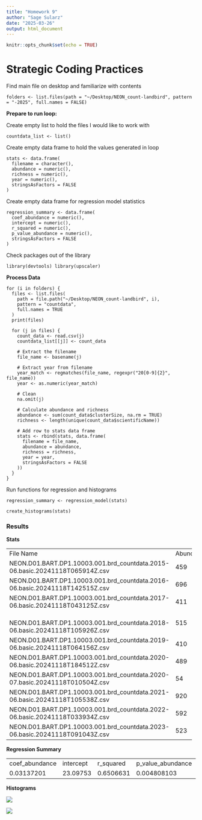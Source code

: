 ```yaml
---
title: "Homework 9"
author: "Sage Sularz"
date: "2025-03-26"
output: html_document
---
```


```r
knitr::opts_chunk$set(echo = TRUE)
```

# Strategic Coding Practices

Find main file on desktop and familiarize with contents

`folders <- list.files(path = "~/Desktop/NEON_count-landbird", pattern = "-2025", full.names = FALSE)`

**Prepare to run loop:**

Create empty list to hold the files I would like to work with

`countdata_list <- list()`

Create empty data frame to hold the values generated in loop

```         
stats <- data.frame(
  filename = character(),
  abundance = numeric(),
  richness = numeric(),
  year = numeric(),
  stringsAsFactors = FALSE
)
```

Create empty data frame for regression model statistics

```         
regression_summary <- data.frame(
  coef_abundance = numeric(),
  intercept = numeric(),
  r_squared = numeric(),
  p_value_abundance = numeric(),
  stringsAsFactors = FALSE
)
```

Check packages out of the library

`library(devtools) library(upscaler)`

**Process Data**

```         
for (i in folders) {
  files <- list.files(
    path = file.path("~/Desktop/NEON_count-landbird", i),
    pattern = "countdata",
    full.names = TRUE
  )
  print(files)

  for (j in files) {
    count_data <- read.csv(j)
    countdata_list[[j]] <- count_data

    # Extract the filename
    file_name <- basename(j)

    # Extract year from filename
    year_match <- regmatches(file_name, regexpr("20[0-9]{2}", file_name))
    year <- as.numeric(year_match)

    # Clean
    na.omit(j)

    # Calculate abundance and richness
    abundance <- sum(count_data$clusterSize, na.rm = TRUE)
    richness <- length(unique(count_data$scientificName))

    # Add row to stats data frame
    stats <- rbind(stats, data.frame(
      filename = file_name,
      abundance = abundance,
      richness = richness,
      year = year,
      stringsAsFactors = FALSE
    ))
  }
}
```

Run functions for regression and histograms

`regression_summary <- regression_model(stats)`

`create_histograms(stats)`

### Results

**Stats**

+------------------------------------------------------------------------------+-----------+----------+------+
| File Name                                                                    | Abundance | Richness | Year |
+------------------------------------------------------------------------------+-----------+----------+------+
| NEON.D01.BART.DP1.10003.001.brd_countdata.2015-06.basic.20241118T065914Z.csv | 459       | 40       | 2015 |
+------------------------------------------------------------------------------+-----------+----------+------+
| NEON.D01.BART.DP1.10003.001.brd_countdata.2016-06.basic.20241118T142515Z.csv | 696       | 39       | 2016 |
+------------------------------------------------------------------------------+-----------+----------+------+
| NEON.D01.BART.DP1.10003.001.brd_countdata.2017-06.basic.20241118T043125Z.csv | 411       | 35       | 2017 |
+------------------------------------------------------------------------------+-----------+----------+------+
| \                                                                            | 515       | 37       | 2018 |
| NEON.D01.BART.DP1.10003.001.brd_countdata.2018-06.basic.20241118T105926Z.csv |           |          |      |
+------------------------------------------------------------------------------+-----------+----------+------+
| NEON.D01.BART.DP1.10003.001.brd_countdata.2019-06.basic.20241118T064156Z.csv | 410       | 44       | 2019 |
+------------------------------------------------------------------------------+-----------+----------+------+
| NEON.D01.BART.DP1.10003.001.brd_countdata.2020-06.basic.20241118T184512Z.csv | 489       | 46       | 2020 |
+------------------------------------------------------------------------------+-----------+----------+------+
| NEON.D01.BART.DP1.10003.001.brd_countdata.2020-07.basic.20241118T010504Z.csv | 54        | 18       | 2020 |
+------------------------------------------------------------------------------+-----------+----------+------+
| NEON.D01.BART.DP1.10003.001.brd_countdata.2021-06.basic.20241118T105538Z.csv | 920       | 50       | 2021 |
+------------------------------------------------------------------------------+-----------+----------+------+
| NEON.D01.BART.DP1.10003.001.brd_countdata.2022-06.basic.20241118T033934Z.csv | 592       | 39       | 2022 |
+------------------------------------------------------------------------------+-----------+----------+------+
| NEON.D01.BART.DP1.10003.001.brd_countdata.2023-06.basic.20241118T091043Z.csv | 523       | 42       | 2023 |
+------------------------------------------------------------------------------+-----------+----------+------+

**Regression Summary**

|                 |            |           |                   |        |
|-----------------|------------|-----------|-------------------|--------|
| coef_abundance  | intercept  | r_squared | p_value_abundance |  n_obs |
| 0.03137201      | 23.09753   | 0.6506631 | 0.004808103       | 10     |

**Histograms**

![](\~/Desktop/School /Comp. Bio/Test/Outputs/abundance_histogram_HMK9.png)

![](\~/Desktop/School /Comp. Bio/Test/Outputs/richness_histogram_HMK9.png)
